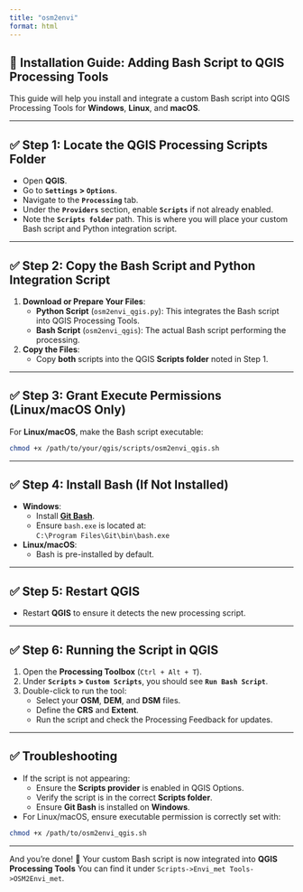 ```yaml
---
title: "osm2envi"
format: html
---
```


## 🚀 Installation Guide: Adding Bash Script to QGIS Processing Tools

This guide will help you install and integrate a custom Bash script into QGIS Processing Tools for **Windows**, **Linux**, and **macOS**.

---

## ✅ Step 1: Locate the QGIS Processing Scripts Folder

- Open **QGIS**.
- Go to **`Settings` > `Options`**.
- Navigate to the **`Processing`** tab.
- Under the **`Providers`** section, enable **`Scripts`** if not already enabled.
- Note the **`Scripts folder`** path. This is where you will place your custom Bash script and Python integration script.

---

## ✅ Step 2: Copy the Bash Script and Python Integration Script

1. **Download or Prepare Your Files**:
   - **Python Script** (`osm2envi_qgis.py`): This integrates the Bash script into QGIS Processing Tools.
   - **Bash Script** (`osm2envi_qgis`): The actual Bash script performing the processing.

2. **Copy the Files**:
   - Copy **both** scripts into the QGIS **Scripts folder** noted in Step 1.

---

## ✅ Step 3: Grant Execute Permissions (Linux/macOS Only)

For **Linux/macOS**, make the Bash script executable:

```bash
chmod +x /path/to/your/qgis/scripts/osm2envi_qgis.sh
```

---

## ✅ Step 4: Install Bash (If Not Installed)

- **Windows**:
  - Install [**Git Bash**](https://git-scm.com/download/win).
  - Ensure `bash.exe` is located at:  
    `C:\Program Files\Git\bin\bash.exe`

- **Linux/macOS**:
  - Bash is pre-installed by default.

---

## ✅ Step 5: Restart QGIS

- Restart **QGIS** to ensure it detects the new processing script.

---

## ✅ Step 6: Running the Script in QGIS

1. Open the **Processing Toolbox** (`Ctrl + Alt + T`).
2. Under **`Scripts` > `Custom Scripts`**, you should see **`Run Bash Script`**.
3. Double-click to run the tool:
   - Select your **OSM**, **DEM**, and **DSM** files.
   - Define the **CRS** and **Extent**.
   - Run the script and check the Processing Feedback for updates.

---

## ✅ Troubleshooting

- If the script is not appearing:
  - Ensure the **Scripts provider** is enabled in QGIS Options.
  - Verify the script is in the correct **Scripts folder**.
  - Ensure **Git Bash** is installed on **Windows**.
  
- For Linux/macOS, ensure executable permission is correctly set with:

```bash
chmod +x /path/to/osm2envi_qgis.sh
```

---

And you're done! 🎉 Your custom Bash script is now integrated into **QGIS Processing Tools** You can find it under `Scripts->Envi_met Tools->OSM2Envi_met`.

